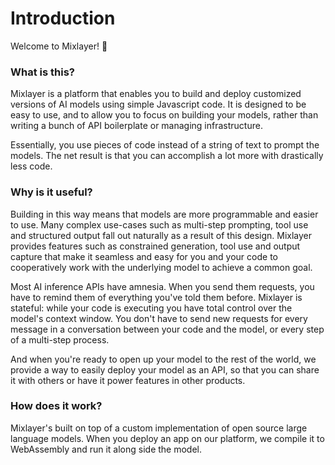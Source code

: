 # Introduction
 
Welcome to Mixlayer! 🎉

### What is this?

Mixlayer is a platform that enables you to build and deploy customized versions of AI models using simple Javascript code. It is designed to be easy to use, and to allow you to focus on building your models, rather than writing a bunch of API boilerplate or managing infrastructure.

Essentially, you use pieces of code instead of a string of text to prompt the models. The net result is that you can accomplish a lot more with drastically less code. 

### Why is it useful?

Building in this way means that models are more programmable and easier to use. Many complex use-cases such as multi-step prompting, tool use and structured output fall out naturally as a result of this design. Mixlayer provides features such as constrained generation, tool use and output capture that make it seamless and easy for you and your code to cooperatively work with the underlying model to achieve a common goal. 

Most AI inference APIs have amnesia. When you send them requests, you have to remind them of everything you've told them before. Mixlayer is stateful: while your code is executing you have total control over the model's context window. You don't have to send new requests for every message in a conversation between your code and the model, or every step of a multi-step process.

And when you're ready to open up your model to the rest of the world, we provide a way to easily deploy your model as an API, so that you can share it with others or have it power features in other products.

### How does it work? 

Mixlayer's built on top of a custom implementation of open source large language models. When you deploy an app on our platform, we compile it to WebAssembly and run it along side the model. 